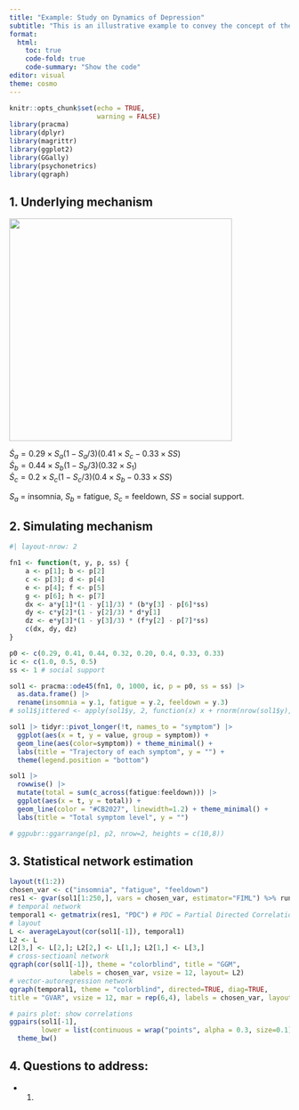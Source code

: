 ```yaml
---
title: "Example: Study on Dynamics of Depression"
subtitle: "This is an illustrative example to convey the concept of the study, focusing on the dynamics of depression using mechanistic models and statistical network models."
format: 
  html:
    toc: true
    code-fold: true
    code-summary: "Show the code"
editor: visual
theme: cosmo  
---
```


```r
knitr::opts_chunk$set(echo = TRUE, 
                      warning = FALSE)
library(pracma)
library(dplyr)
library(magrittr)
library(ggplot2)
library(GGally)
library(psychonetrics)
library(qgraph)
```

## 1. Underlying mechanism

![](mechanism.png){width="400" fig-align="center"}

$\dot S_a = 0.29\times S_a(1-S_a/3)(0.41 \times S_c - 0.33 \times SS)$\
$\dot S_b = 0.44 \times S_b(1-S_b/3)(0.32 \times S_1)$\
$\dot S_c = 0.2 \times S_c(1-S_c/3)(0.4 \times S_b - 0.33 \times SS)$

$S_a$ = insomnia, $S_b$ = fatigue, $S_c$ = feeldown, $SS$ = social support.

## 2. Simulating mechanism

```r
#| layout-nrow: 2

fn1 <- function(t, y, p, ss) {
    a <- p[1]; b <- p[2]
    c <- p[3]; d <- p[4]
    e <- p[4]; f <- p[5]
    g <- p[6]; h <- p[7]
    dx <- a*y[1]*(1 - y[1]/3) * (b*y[3] - p[6]*ss)
    dy <- c*y[2]*(1 - y[2]/3) * d*y[1]
    dz <- e*y[3]*(1 - y[3]/3) * (f*y[2] - p[7]*ss)
    c(dx, dy, dz)
}

p0 <- c(0.29, 0.41, 0.44, 0.32, 0.20, 0.4, 0.33, 0.33)
ic <- c(1.0, 0.5, 0.5)
ss <- 1 # social support

sol1 <- pracma::ode45(fn1, 0, 1000, ic, p = p0, ss = ss) |> 
  as.data.frame() |> 
  rename(insomnia = y.1, fatigue = y.2, feeldown = y.3)
# sol1$jittered <- apply(sol1$y, 2, function(x) x + rnorm(nrow(sol1$y), sd = 0.03))

sol1 |> tidyr::pivot_longer(!t, names_to = "symptom") |>
  ggplot(aes(x = t, y = value, group = symptom)) + 
  geom_line(aes(color=symptom)) + theme_minimal() +
  labs(title = "Trajectory of each symptom", y = "") +
  theme(legend.position = "bottom")

sol1 |> 
  rowwise() |> 
  mutate(total = sum(c_across(fatigue:feeldown))) |>
  ggplot(aes(x = t, y = total)) +
  geom_line(color = "#CB2027", linewidth=1.2) + theme_minimal() +
  labs(title = "Total symptom level", y = "")

# ggpubr::ggarrange(p1, p2, nrow=2, heights = c(10,8))
```

## 3. Statistical network estimation

```r
layout(t(1:2))
chosen_var <- c("insomnia", "fatigue", "feeldown")
res1 <- gvar(sol1[1:250,], vars = chosen_var, estimator="FIML") %>% runmodel
# temporal network
temporal1 <- getmatrix(res1, "PDC") # PDC = Partial Directed Correlations
# layout 
L <- averageLayout(cor(sol1[-1]), temporal1)
L2 <- L
L2[3,] <- L[2,]; L2[2,] <- L[1,]; L2[1,] <- L[3,]
# cross-sectioanl network
qgraph(cor(sol1[-1]), theme = "colorblind", title = "GGM", 
               labels = chosen_var, vsize = 12, layout= L2)
# vector-autoregression network
qgraph(temporal1, theme = "colorblind", directed=TRUE, diag=TRUE,
title = "GVAR", vsize = 12, mar = rep(6,4), labels = chosen_var, layout = L2, asize = 5)

# pairs plot: show correlations
ggpairs(sol1[-1], 
        lower = list(continuous = wrap("points", alpha = 0.3, size=0.1))) +
  theme_bw()
```

## 4. Questions to address:

- 1) 